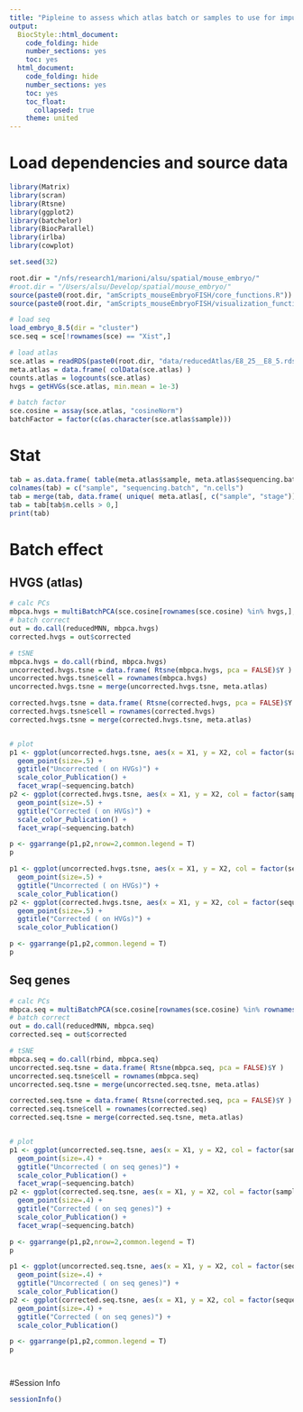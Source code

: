 ```yaml
---
title: "Pipleine to assess which atlas batch or samples to use for imputation."
output:
  BiocStyle::html_document:
    code_folding: hide
    number_sections: yes
    toc: yes  
  html_document:
    code_folding: hide
    number_sections: yes
    toc: yes
    toc_float:
      collapsed: true
    theme: united
---
```



# Load dependencies and source data

```r

library(Matrix)
library(scran)
library(Rtsne)
library(ggplot2)
library(batchelor)
library(BiocParallel)
library(irlba)
library(cowplot)

set.seed(32)

root.dir = "/nfs/research1/marioni/alsu/spatial/mouse_embryo/"
#root.dir = "/Users/alsu/Develop/spatial/mouse_embryo/"
source(paste0(root.dir, "amScripts_mouseEmbryoFISH/core_functions.R"))
source(paste0(root.dir, "amScripts_mouseEmbryoFISH/visualization_functions.R"))

# load seq
load_embryo_8.5(dir = "cluster")
sce.seq = sce[!rownames(sce) == "Xist",]

# load atlas
sce.atlas = readRDS(paste0(root.dir, "data/reducedAtlas/E8_25__E8_5.rds"))
meta.atlas = data.frame( colData(sce.atlas) )
counts.atlas = logcounts(sce.atlas)
hvgs = getHVGs(sce.atlas, min.mean = 1e-3)

# batch factor
sce.cosine = assay(sce.atlas, "cosineNorm")
batchFactor = factor(c(as.character(sce.atlas$sample)))


```

# Stat

```r

tab = as.data.frame( table(meta.atlas$sample, meta.atlas$sequencing.batch) )
colnames(tab) = c("sample", "sequencing.batch", "n.cells")
tab = merge(tab, data.frame( unique( meta.atlas[, c("sample", "stage")]) ), all.x = T, all.y = F)
tab = tab[tab$n.cells > 0,]
print(tab)


```

# Batch effect

## HVGS (atlas)

```r

# calc PCs
mbpca.hvgs = multiBatchPCA(sce.cosine[rownames(sce.cosine) %in% hvgs,], batch = batchFactor, d = 50)
# batch correct
out = do.call(reducedMNN, mbpca.hvgs)
corrected.hvgs = out$corrected

# tSNE
mbpca.hvgs = do.call(rbind, mbpca.hvgs)
uncorrected.hvgs.tsne = data.frame( Rtsne(mbpca.hvgs, pca = FALSE)$Y )
uncorrected.hvgs.tsne$cell = rownames(mbpca.hvgs)
uncorrected.hvgs.tsne = merge(uncorrected.hvgs.tsne, meta.atlas)

corrected.hvgs.tsne = data.frame( Rtsne(corrected.hvgs, pca = FALSE)$Y )
corrected.hvgs.tsne$cell = rownames(corrected.hvgs)
corrected.hvgs.tsne = merge(corrected.hvgs.tsne, meta.atlas)


# plot
p1 <- ggplot(uncorrected.hvgs.tsne, aes(x = X1, y = X2, col = factor(sample) )) + 
  geom_point(size=.5) + 
  ggtitle("Uncorrected ( on HVGs)") + 
  scale_color_Publication() + 
  facet_wrap(~sequencing.batch)
p2 <- ggplot(corrected.hvgs.tsne, aes(x = X1, y = X2, col = factor(sample) )) + 
  geom_point(size=.5) + 
  ggtitle("Corrected ( on HVGs)") +
  scale_color_Publication() + 
  facet_wrap(~sequencing.batch)

p <- ggarrange(p1,p2,nrow=2,common.legend = T)
p

p1 <- ggplot(uncorrected.hvgs.tsne, aes(x = X1, y = X2, col = factor(sequencing.batch) )) + 
  geom_point(size=.5) + 
  ggtitle("Uncorrected ( on HVGs)") + 
  scale_color_Publication()
p2 <- ggplot(corrected.hvgs.tsne, aes(x = X1, y = X2, col = factor(sequencing.batch) )) + 
  geom_point(size=.5) + 
  ggtitle("Corrected ( on HVGs)") +
  scale_color_Publication()

p <- ggarrange(p1,p2,common.legend = T)
p


```

## Seq genes

```r


# calc PCs
mbpca.seq = multiBatchPCA(sce.cosine[rownames(sce.cosine) %in% rownames(sce.seq),], batch = batchFactor, d = 50)
# batch correct
out = do.call(reducedMNN, mbpca.seq)
corrected.seq = out$corrected

# tSNE
mbpca.seq = do.call(rbind, mbpca.seq)
uncorrected.seq.tsne = data.frame( Rtsne(mbpca.seq, pca = FALSE)$Y )
uncorrected.seq.tsne$cell = rownames(mbpca.seq)
uncorrected.seq.tsne = merge(uncorrected.seq.tsne, meta.atlas)

corrected.seq.tsne = data.frame( Rtsne(corrected.seq, pca = FALSE)$Y )
corrected.seq.tsne$cell = rownames(corrected.seq)
corrected.seq.tsne = merge(corrected.seq.tsne, meta.atlas)


# plot
p1 <- ggplot(uncorrected.seq.tsne, aes(x = X1, y = X2, col = factor(sample) )) + 
  geom_point(size=.4) + 
  ggtitle("Uncorrected ( on seq genes)") + 
  scale_color_Publication() + 
  facet_wrap(~sequencing.batch)
p2 <- ggplot(corrected.seq.tsne, aes(x = X1, y = X2, col = factor(sample) )) + 
  geom_point(size=.4) + 
  ggtitle("Corrected ( on seq genes)") +
  scale_color_Publication() + 
  facet_wrap(~sequencing.batch)

p <- ggarrange(p1,p2,nrow=2,common.legend = T)
p

p1 <- ggplot(uncorrected.seq.tsne, aes(x = X1, y = X2, col = factor(sequencing.batch) )) + 
  geom_point(size=.4) + 
  ggtitle("Uncorrected ( on seq genes)") + 
  scale_color_Publication()
p2 <- ggplot(corrected.seq.tsne, aes(x = X1, y = X2, col = factor(sequencing.batch) )) + 
  geom_point(size=.4) + 
  ggtitle("Corrected ( on seq genes)") +
  scale_color_Publication()

p <- ggarrange(p1,p2,common.legend = T)
p




```
<!-- # Which sample/batch is good for CT representation -->

<!-- ```{r sample-or-batch-CT-representation, fig.cap="Which samples are good for CT representation.", fig.height=10, fig.wide=TRUE, warning=FALSE} -->

<!-- tab = table(meta.seq.CT$celltype_mapped) -->
<!-- print(tab) -->
<!-- rare.CTs = names(tab)[tab < 100] -->

<!-- tab.atlas = data.frame(table( meta.atlas$sample, meta.atlas$celltype) ) -->
<!-- tab.atlas = tab.atlas[tab.atlas$Var2 %in% rare.CTs,] -->


<!-- tab.atlas = data.frame(table( meta.atlas$sequencing.batch, meta.atlas$celltype) ) -->
<!-- print(tab.atlas) -->



<!-- ``` -->

#Session Info

```r
sessionInfo()
```
